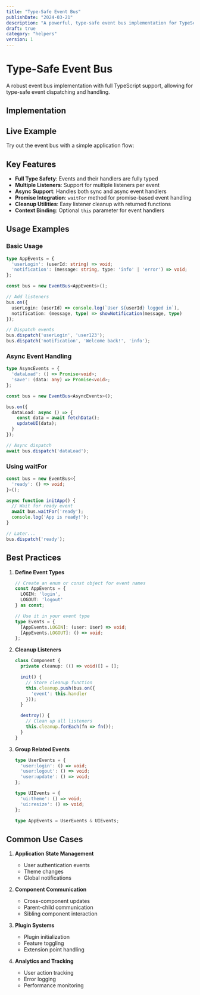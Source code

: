 ```yaml
---
title: "Type-Safe Event Bus"
publishDate: "2024-03-21"
description: "A powerful, type-safe event bus implementation for TypeScript"
draft: true
category: "helpers"
version: 1
---
```



# Type-Safe Event Bus

A robust event bus implementation with full TypeScript support, allowing for type-safe event dispatching and handling.

## Implementation

<CodeSnippet file="event-bus.ts" />

## Live Example

Try out the event bus with a simple application flow:

<Example component="event-bus-example" />

## Key Features

- **Full Type Safety**: Events and their handlers are fully typed
- **Multiple Listeners**: Support for multiple listeners per event
- **Async Support**: Handles both sync and async event handlers
- **Promise Integration**: `waitFor` method for promise-based event handling
- **Cleanup Utilities**: Easy listener cleanup with returned functions
- **Context Binding**: Optional `this` parameter for event handlers

## Usage Examples

### Basic Usage

```typescript
type AppEvents = {
  'userLogin': (userId: string) => void;
  'notification': (message: string, type: 'info' | 'error') => void;
};

const bus = new EventBus<AppEvents>();

// Add listeners
bus.on({
  userLogin: (userId) => console.log(`User ${userId} logged in`),
  notification: (message, type) => showNotification(message, type)
});

// Dispatch events
bus.dispatch('userLogin', 'user123');
bus.dispatch('notification', 'Welcome back!', 'info');
```

### Async Event Handling

```typescript
type AsyncEvents = {
  'dataLoad': () => Promise<void>;
  'save': (data: any) => Promise<void>;
};

const bus = new EventBus<AsyncEvents>();

bus.on({
  dataLoad: async () => {
    const data = await fetchData();
    updateUI(data);
  }
});

// Async dispatch
await bus.dispatch('dataLoad');
```

### Using waitFor

```typescript
const bus = new EventBus<{
  'ready': () => void;
}>();

async function initApp() {
  // Wait for ready event
  await bus.waitFor('ready');
  console.log('App is ready!');
}

// Later...
bus.dispatch('ready');
```

## Best Practices

1. **Define Event Types**
   ```typescript
   // Create an enum or const object for event names
   const AppEvents = {
     LOGIN: 'login',
     LOGOUT: 'logout'
   } as const;
   
   // Use it in your event type
   type Events = {
     [AppEvents.LOGIN]: (user: User) => void;
     [AppEvents.LOGOUT]: () => void;
   };
   ```

2. **Cleanup Listeners**
   ```typescript
   class Component {
     private cleanup: (() => void)[] = [];

     init() {
       // Store cleanup function
       this.cleanup.push(bus.on({
         'event': this.handler
       }));
     }

     destroy() {
       // Clean up all listeners
       this.cleanup.forEach(fn => fn());
     }
   }
   ```

3. **Group Related Events**
   ```typescript
   type UserEvents = {
     'user:login': () => void;
     'user:logout': () => void;
     'user:update': () => void;
   };

   type UIEvents = {
     'ui:theme': () => void;
     'ui:resize': () => void;
   };

   type AppEvents = UserEvents & UIEvents;
   ```

## Common Use Cases

1. **Application State Management**
   - User authentication events
   - Theme changes
   - Global notifications

2. **Component Communication**
   - Cross-component updates
   - Parent-child communication
   - Sibling component interaction

3. **Plugin Systems**
   - Plugin initialization
   - Feature toggling
   - Extension point handling

4. **Analytics and Tracking**
   - User action tracking
   - Error logging
   - Performance monitoring
